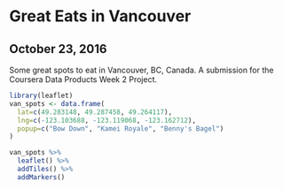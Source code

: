 
# Great Eats in Vancouver #
## October 23, 2016 ##

Some great spots to eat in Vancouver, BC, Canada. A submission for the Coursera Data Products Week 2 Project.

```r
library(leaflet)
van_spots <- data.frame(
  lat=c(49.283148, 49.287458, 49.264117),
  lng=c(-123.103688, -123.119068, -123.162712),
  popup=c("Bow Down", "Kamei Royale", "Benny's Bagel")
)

van_spots %>% 
  leaflet() %>%
  addTiles() %>%
  addMarkers()
```
